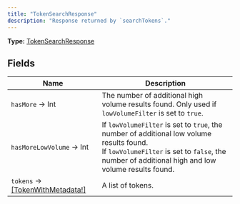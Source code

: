 ```yaml
---
title: "TokenSearchResponse"
description: "Response returned by `searchTokens`."
---
```


**Type:** [TokenSearchResponse](/api-reference/types/tokensearchresponse)

## Fields

| Name | Description |
|------|-------------|
| `hasMore` → Int | The number of additional high volume results found. Only used if `lowVolumeFilter` is set to `true`. |
| `hasMoreLowVolume` → Int | If `lowVolumeFilter` is set to `true`, the number of additional low volume results found.  <br>If `lowVolumeFilter` is set to `false`, the number of additional high and low volume results found. |
| `tokens` → [[TokenWithMetadata!]](/api-reference/types/tokenwithmetadata) | A list of tokens. |

